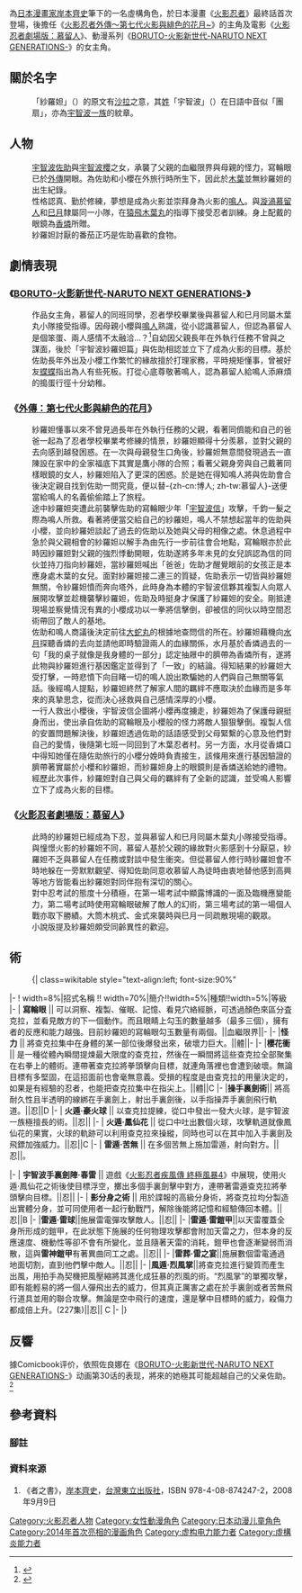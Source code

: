 {{noteTA
|G1 = NARUTO
|1=zh-cn:博人傳-火影次世代-; zh-tw: BORUTO-火影新世代-NARUTO NEXT GENERATIONS-; zh-hk: BORUTO-火影新世代-NARUTO NEXT GENERATIONS-;
}}
{{Variant-cntwhk}}
{{Infobox animanga character
| colour         = #d6224f
| colour text    = white
| name         = 宇智波佐良娜
| japanese       = うちはサラダ
| english        = Sarada Uchiha
| kana           = うちはさらだ
| series       = 《[[火影忍者|火影忍者]]》、《[[BORUTO-火影新世代-NARUTO_NEXT_GENERATIONS-|BORUTO-火影新世代-NARUTO NEXT GENERATIONS-]]》
| image        = 紗羅妲參加中忍考試第三次試驗.png
| caption      =
| first        = 《火影忍者》漫畫第700話（2014年）
| voiced by = {{flagicon|JPN}} [[菊池心|菊池心]]<br>{{flagicon|USA}} {{tsl|en|Cherami Leigh|察拉米·雷格}}、{{tsl|en|Laura Bailey|勞拉·貝利}}（《[[火影忍者疾風傳_終極風暴4|火影忍者疾風傳 終極風暴4]]》）<br />{{flagicon|China}} [[佟心竹|佟心竹]]<br />{{flagicon|Taiwan}} [[曾允凡|曾允凡]]
| birthdate      = 3月31日
| zodiac         = [[白羊座|白羊座]]
| bloodtype      = 
| height         = {{height|m=1.47}}
| weight         = 
| relatives      = [[宇智波佐助|宇智波佐助]]（父親）<br>[[春野櫻|宇智波櫻]]（母親）
| paux1 name = 各地譯名
| paux1         = <!-- 請勿對此項進行順序調整，否則將觸犯維基百科的地域中心方針，編輯會被立即回退 -->{{flagicon|China}}-{宇智波佐良那}- <br />{{flagicon|HK}}-{內輪沙拉}-<br />{{flagicon|Taiwan}}-{宇智波紗羅妲}-
| aux1 name    = 忍階
| aux1         =  中忍
| aux2 name    = 所屬小隊
| aux2         = [[猿飛木葉丸|木葉丸]]小隊
| aux3 name    = 喜歡的食物
| aux3         = [[紅茶|紅茶]]味的東西
| aux4 name    = 討厭的食物
| aux4         = [[番茄|番茄]]
| aux5 name    = 興趣
| aux5         = 閱讀（歷史、奇幻類）
}}

{{nihongo|'''宇智波佐良那'''|うちはサラダ|lead=yes}}為[[日本漫畫家|日本漫畫家]][[岸本齊史|岸本齊史]]筆下的一名虛構角色，於日本漫畫《[[火影忍者|火影忍者]]》最終話首次登場，後擔任《[[火影忍者外傳～第七代火影與緋色的花月~|火影忍者外傳～第七代火影與緋色的花月~]]》的主角及電影《[[火影忍者劇場版：慕留人|火影忍者劇場版：慕留人]]》、動漫系列《[[BORUTO-火影新世代-NARUTO_NEXT_GENERATIONS-|BORUTO-火影新世代-NARUTO NEXT GENERATIONS-]]》的女主角。

== 關於名字 ==
:「紗羅妲」（{{lang|ja|サラダ}}）的原文有[[沙拉|沙拉]]之意，其[[姓氏|姓]]「宇智波」（{{lang|ja|うちは}}）在日語中音似「團扇」，亦為[[宇智波一族|宇智波一族]]的紋章。

== 人物 ==
:[[宇智波佐助|宇智波佐助]]與[[春野櫻|宇智波櫻]]之女，承襲了父親的血繼限界與母親的怪力，寫輪眼已於[[火影忍者外傳～第七代火影與緋色的花月~|外傳]]開眼。為佐助和小櫻在外旅行時所生下，因此於[[火之國_(火影忍者)|木葉]]並無紗羅妲的出生紀錄。
:性格認真、勤於修練，夢想是成為火影並崇拜身為火影的[[鳴人|鳴人]]。與[[漩渦慕留人|漩渦慕留人]]和[[巳月|巳月]]隸屬同一小隊，在[[猿飛木葉丸|猿飛木葉丸]]的指導下接受忍者訓練。身上配戴的眼鏡為[[火影忍者角色列表#.E9.B7.B9|香燐]]所贈。
:紗羅妲討厭的番茄正巧是佐助喜歡的食物。

== 劇情表現 ==
===《[[BORUTO-火影新世代-NARUTO_NEXT_GENERATIONS-|BORUTO-火影新世代-NARUTO NEXT GENERATIONS-]]》===
:作品女主角，慕留人的同班同學，忍者學校畢業後與慕留人和巳月同屬木葉丸小隊接受指導。因母親小櫻與[[漩渦鳴人|鳴人]]熟識，從小認識慕留人，但認為慕留人是個笨蛋、兩人感情不太融洽…？<ref>{{cite news|title=動畫官網人物介紹|url=http://www.tv-tokyo.co.jp/anime/boruto/chara/#sarada|language=ja|accessdate=2017-11-19|archive-date=2017-11-24|archive-url=https://web.archive.org/web/20171124090455/http://www.tv-tokyo.co.jp/anime/boruto/chara/#sarada|dead-url=no}}</ref>自幼因父親長年在外執行任務不曾與之謀面，後於「宇智波紗羅妲篇」與佐助相認並立下了成為火影的目標。基於佐助長年外出及小櫻工作繁忙的緣故擅於打理家務，平時規矩懂事，曾被好友[[木叶村角色列表#.E4.B8.8B.E5.BF.8D|蝶蝶]]指出為人有些死板。打從心底尊敬著鳴人，認為慕留人給鳴人添麻煩的搗蛋行徑十分幼稚。

===《[[火影忍者外傳～第七代火影與緋色的花月~|外傳：第七代火影與緋色的花月]]》===
:紗羅妲懂事以來不曾見過長年在外執行任務的父親，看著同儕能和自己的爸爸一起為了忍者學校畢業考修練的情景，紗羅妲顯得十分羨慕，並對父親的去向感到越發困惑。在一次與母親發生口角後，紗羅妲無意間發現過去一直陳設在家中的全家福底下其實是鷹小隊的合照；看著父親身旁與自己戴著同樣眼鏡的女人，紗羅妲陷入了更深的困惑。於是她在得知鳴人將與佐助會合後決定親自找到佐助一問究竟，便以替-{zh-cn:博人; zh-tw:慕留人}-送便當給鳴人的名義偷偷踏上了旅程。
:途中紗羅妲突遭此前襲擊佐助的寫輪眼少年「[[宇智波信|宇智波信]]」攻擊，千鈞一髮之際為鳴人所救。看著將便當交給自己的紗羅妲，鳴人不禁想起當年的佐助與小櫻，並向紗羅妲談起了過去的佐助以及她與父母的相像之處。休息過程中急於與父親相會的紗羅妲以解手為由先行一步前往會合地點，寫輪眼亦於此時因紗羅妲對父親的強烈悸動開眼，佐助遂將多年未見的女兒誤認為信的同伙並持刀指向紗羅妲，當紗羅妲喊出「爸爸」佐助才醒覺眼前的女孩正是本應身處木葉的女兒。面對紗羅妲接二連三的質疑，佐助表示一切皆與紗羅妲無關，令紗羅妲憤而奔向塔外，此時身為本體的宇智波信夥其複製人向眾人展開攻擊並趁機襲擊紗羅妲，佐助及時挺身才保護了紗羅妲的安全。剛抵達現場並察覺情況有異的小櫻成功以一拳將信擊倒，卻被信的同伙以時空間忍術帶回了敵人的基地。
:佐助和鳴人商議後決定前往[[大蛇丸|大蛇丸]]的根據地查問信的所在。紗羅妲藉機向[[火影忍者角色列表#.E9.B7.B9|水月]]探聽香燐的去向並請他即時驗證兩人的血緣關係，水月基於香燐過去的一句「我的桌子就像是我身體的一部分」認定抽屜中的臍帶為香燐所有，遂將此物與紗羅妲進行基因鑑定並得到了「一致」的結論。得知結果的紗羅妲大受打擊，一時悲憤下向目睹一切的鳴人說出欺騙她的人們與自己無關等氣話。後經鳴人提點，紗羅妲終然了解家人間的羈絆不應取決於血緣而是多年來的真摯思念，從而決心拯救與自己感情深厚的小櫻。
:一行人救出小櫻後，宇智波信企圖將小櫻再度擄走，紗羅妲為了保護母親挺身而出，使出承自佐助的寫輪眼及小櫻般的怪力將敵人狠狠擊倒。複製人信的安置問題解決後，紗羅妲透過佐助的話語感受到父母緊繫的心意及他們對自己的愛情，後隨第七班一同回到了木葉忍者村。另一方面，水月從香燐口中得知她僅在隨佐助旅行的小櫻分娩時負責接生，該條用來進行基因驗證的臍帶著實屬於小櫻和紗羅妲，而紗羅妲身上的眼鏡則是香燐送給她的禮物。
:經歷此次事件，紗羅妲對自己與父母的羈絆有了全新的認識，並受鳴人影響立下了成為火影的目標。

===《[[火影忍者劇場版：慕留人|火影忍者劇場版：慕留人]]》===
:此時的紗羅妲已經成為下忍，並與慕留人和巳月同屬木葉丸小隊接受指導。與憧憬火影的紗羅妲不同，慕留人基於父親的緣故對火影感到十分厭惡，紗羅妲不乏與慕留人在任務或對談中發生衝突。但從慕留人修行時紗羅妲會不時地躲在一旁默默觀望、得知佐助同意收慕留人為徒時由衷地替他感到高興等地方皆能看出紗羅妲對同伴抱有深切的關心。
:對中忍考試的態度十分積極，在第一場考試中顯露博識的一面及臨機應變能力，第二場考試時使用寫輪眼破解了敵人的幻術，第三場考試的第一場個人戰亦取下勝績。大筒木桃式、金式來襲時與巳月一同疏散現場的觀眾。
:小說版提及紗羅妲頗受同齡異性的歡迎。

== 術 ==
:{| class=wikitable style="text-align:left; font-size:90%"
|-
! width=8%|招式名稱 !! width=70%|簡介!!width=5%|種類!!width=5%|等級
|- 
| '''寫輪眼''' || 可以洞察、複製、催眠、記憶、看見穴絡經脈，可透過顏色來區分査克拉，並看見敵方的下一個動作。而且眼睛上勾玉的數量越多（最多三個），擁有者的反應和能力越強。目前紗羅妲的寫輪眼勾玉數量有兩個。||血繼限界||-
|-
|'''怪力''' || 將查克拉集中在身體的某一部位後爆發出來，破壞力巨大。||體||-
|-
|'''櫻花衝''' || 是一種從體內瞬間提煉最大限度的查克拉，然後在一瞬間將這些查克拉全部聚集在右拳上的體術。連帶著查克拉將拳頭擊向目標，就連角落裡也會遭到破壞。無論目標有多堅固，在這招面前也會毫無意義。受損的程度是由查克拉的用量決定的，如果是有經驗的忍者，也能把查克拉集中在指尖上。||體||C
|-
|'''操手裏劍術'''|| 將高耐久性且半透明的線綁在手裏劍上，射出手裏劍後，以手指操弄手裏劍飛行軌道。||忍||D
|-
| '''火遁·豪火球''' || 以查克拉提練，從口中發出一發大火球，是宇智波一族極擅長的術。||忍||
|-
| '''火遁·鳳仙花''' || 從口中吐出數個火球，攻擊軌道就像鳳仙花的果實，火球的軌跡可以利用查克拉來操縱，同時也可以在其中加入手裏劍及飛鏢加強威力。||忍||C
|-
| '''雷遁·苦無''' || 在多個苦無上施加雷遁，射向對方。||忍||。

|-
| '''宇智波手裏劍陣·春雷''' || 遊戲《[[火影忍者疾風傳_終極風暴4|火影忍者疾風傳 終極風暴4]]》中展現，使用火遁·鳳仙花之術後使目標浮空，擲出多個手裏劍擊中對方，連帶著雷遁查克拉將拳頭擊向目標。||忍||
|-
| '''影分身之術''' || 用於諜報的高級分身術，將查克拉均分製造出實體分身，並可同使用者一起行動戰鬥，解除後能將記憶和經驗傳回本體。||忍||B
|-
|'''雷遁·雷球'''||施展雷電彈攻擊敵人。||忍||
|-
|'''雷遁·雷鎧甲'''||以天雷覆蓋全身所形成的鎧甲，在此狀態下施展的任何物理攻擊都會附加天雷之力，但本身的反應速度、機動性等卻不會有所變化，並且隨著天雷的消耗，鎧甲也會逐漸變弱而消散，這與'''雷神鎧甲'''有著異曲同工之處。||忍||
|-
|'''雷葬·雷之宴'''||施展數個雷電通過地面切割，直到他們擊中敵人。||忍||
|-
|'''風遁·烈風掌'''||將查克拉進行變質而產生出風，用拍手為契機把風壓縮將其進化成狂暴的烈風的術。“烈風掌”的單獨攻擊，即有能輕易的將一個人彈飛出去的威力，但其真正厲害之處在於手裏劍或者苦無飛行道具並用的聯合攻擊。無論是空中飛行的速度，還是擊中目標時的威力，殺傷力都成倍上升。(227集)||忍|| C
|-
|}

== 反響 ==
據Comicbook评价，依照佐良娜在《[[BORUTO-火影新世代-NARUTO_NEXT_GENERATIONS-|BORUTO-火影新世代-NARUTO NEXT GENERATIONS-]]》动画第30话的表现，將來的她極其可能超越自己的父亲佐助。<ref>{{cite web|author1=Megan Peters|title='Boruto' Just Proved Sarada Can Surpass Sasuke|url=http://comicbook.com/anime/2017/10/29/boruto-naruto-next-generations-sarada-uchiha-sharingan-fight/|website=Anime|accessdate=2017-10-30|language=en|date=2017-10-29|archive-date=2017-11-02|archive-url=https://web.archive.org/web/20171102010951/http://comicbook.com/anime/2017/10/29/boruto-naruto-next-generations-sarada-uchiha-sharingan-fight|dead-url=no}}</ref>

== 參考資料 ==
=== 腳註 ===
{{reflist|2}}
{{Reflist|group="註"}}
=== 資料來源 ===
#《者之書》，[[岸本齊史|岸本齊史]]，[[台灣東立出版社|台灣東立出版社]]，ISBN 978-4-08-874247-2，2008年9月9日

{{火影忍者}}

{{DEFAULTSORT:Uchiha Sarada}}
[[Category:火影忍者人物|Category:火影忍者人物]]
[[Category:女性動漫角色|Category:女性動漫角色]]
[[Category:日本动漫儿童角色|Category:日本动漫儿童角色]]
[[Category:2014年首次亮相的漫画角色|Category:2014年首次亮相的漫画角色]]
[[Category:虚构电力能力者|Category:虚构电力能力者]]
[[Category:虛構炎能力者|Category:虛構炎能力者]]